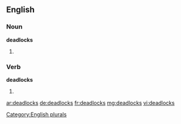==English==

===Noun===
'''deadlocks'''

# {{plural of |[[deadlock]]}}

===Verb===
'''deadlocks'''

# {{third-person singular of|deadlock}}

[[Category:English plurals]]

[[ar:deadlocks]]
[[de:deadlocks]]
[[fr:deadlocks]]
[[mg:deadlocks]]
[[vi:deadlocks]]